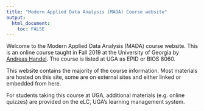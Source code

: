 ---
title: "Modern Applied Data Analysis (MADA) Course website"
output: 
  html_document:
    toc: FALSE
---


Welcome to the Modern Applied Data Analysis (MADA) course website.
This is an online course taught in Fall 2019 at the University of Georgia by [Andreas Handel](http://handelgroup.uga.edu/). The course is listed at UGA as EPID or BIOS 8060. 

This website contains the majority of the course information. Most materials are hosted on this site, some are on external sites and either linked or embedded from here.

For students taking this course at UGA, additional materials (e.g. online quizzes) are provided on the eLC, UGA's learning management system.